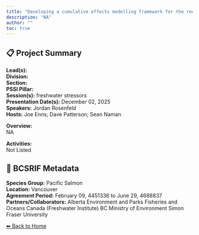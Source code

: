 ```yaml
---
title: "Developing a cumulative effects modelling framework for the recovery of aquatic salmonid populations"
description: "NA"
author: ""
toc: true
---
```


## 📋 Project Summary

**Lead(s):**   
**Division:**   
**Section:**   
**PSSI Pillar:**   
**Session(s):** freshwater stressors  
**Presentation Date(s):** December 02, 2025  
**Speakers:** Jordan Rosenfeld  
**Hosts:** Joe Enns; Dave Patterson; Sean Naman  

**Overview:**  
NA   

**Activities:**  
Not Listed

## 🧬 BCSRIF Metadata

**Species Group:** Pacific Salmon  
**Location:** Vancouver  
**Agreement Period:** February 09, 4451336 to June 29, 4688837  
**Partners/Collaborators:** Alberta Environment and Parks
Fisheries and Oceans Canada (Freshwater Institute)
BC Ministry of Environment
Simon Fraser University
  

[⬅ Back to Home](../index.qmd)
